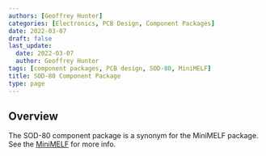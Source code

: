 ```yaml
---
authors: [Geoffrey Hunter]
categories: [Electronics, PCB Design, Component Packages]
date: 2022-03-07
draft: false
last_update:
  date: 2022-03-07
  author: Geoffrey Hunter
tags: [component packages, PCB design, SOD-80, MiniMELF]
title: SOD-80 Component Package
type: page
---
```



## Overview

The SOD-80 component package is a synonym for the MiniMELF package. See the [MiniMELF](/pcb-design/component-packages/minimelf-component-package/) for more info.
